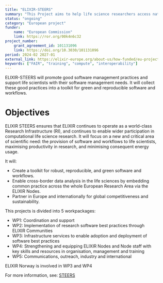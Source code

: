 ```yaml
---
title: "ELIXIR-STEERS"
summary: "This Project aims to help life science researchers access national data sets and conduct large-scale, cross-border analysis of data from across Europe."
status: "ongoing"
category: "European project"
funder:
    name: "European Commission"
    link: https://ror.org/00k4n6c32
project_number:
    grant_agreement_id: 101131096
    link: https://doi.org/10.3030/101131096
period: 2024-02 2027-01
external_link: https://elixir-europe.org/about-us/how-funded/eu-projects/steers
keywords: ["FAIR", "training", "compute", "interoperability"]
---
```

ELIXIR-STEERS will promote good software management practices and support life scientists with their software management needs.
It will collect these good practices into a toolkit for green and reproducible software and workflows.

# Objectives
ELIXIR STEERS ensures that ELIXIR continues to operate as a world-class Research Infrastructure (RI), and continues to enable wider participation in computational life science research. 
It will focus on a new and critical area of scientific need: the provision of software and workflows to life scientists, maximising productivity in research, and minimising consequent energy usage. 

It will:
* Create a toolkit for robust, reproducible, and green software and workflows.
* Enable cross-border data analysis in the life sciences by embedding common practice across the whole European Research Area via the ELIXIR Nodes.
* Partner in Europe and internationally for global competitiveness and sustainability.

This projects is divided into 5 workpackages:
* WP1: Coordination and support
* WP2: Implementation of research software best practices through ELIXIR Communities
* WP3: Infrastructure services to enable adoption and deployment of software best practices
* WP4: Strengthening and equipping ELIXIR Nodes and Node staff with key skills and resources in organisation, management and training
* WP5: Communications, outreach, industry and international

ELIXIR Norway is involved in WP3 and WP4

For more information, see: [STEERS](https://elixir-europe.org/about-us/how-funded/eu-projects/steers)
